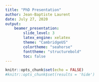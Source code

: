 ```yaml
---
title: "PhD Presentation"
author: Jean-Baptiste Laurent
date: July 27, 2020
output:
    beamer_presentation:
        slide_level: 3
        latex_engine: xelatex
        theme: "CambridgeUS"
        colortheme: "seahorse"
        fonttheme: "structurebold"
        toc: false
---
```


```r
knitr::opts_chunk$set(echo = FALSE)
#knitr::opts_chunk$set(results = 'hide')
```

<!-- AUTO-INSERTED Part I -->


<!-- AUTO-INSERTED Part II -->


<!-- AUTO-INSERTED Part III -->


